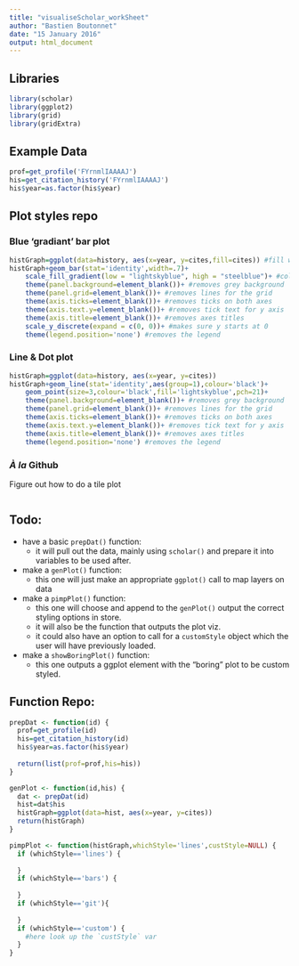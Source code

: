 ```yaml
---
title: "visualiseScholar_workSheet"
author: "Bastien Boutonnet"
date: "15 January 2016"
output: html_document
---
```


## Libraries
```r
library(scholar)
library(ggplot2)
library(grid)
library(gridExtra)
```

## Example Data
```r
prof=get_profile('FYrnmlIAAAAJ')
his=get_citation_history('FYrnmlIAAAAJ')
his$year=as.factor(his$year)
```

## Plot styles repo
### Blue 'gradiant' bar plot
```r
histGraph=ggplot(data=history, aes(x=year, y=cites,fill=cites)) #fill will colour the bars.
histGraph+geom_bar(stat='identity',width=.7)+
    scale_fill_gradient(low = "lightskyblue", high = "steelblue")+ #colours the bars should take
    theme(panel.background=element_blank())+ #removes grey background
    theme(panel.grid=element_blank())+ #removes lines for the grid
    theme(axis.ticks=element_blank())+ #removes ticks on both axes
    theme(axis.text.y=element_blank())+ #removes tick text for y axis
    theme(axis.title=element_blank())+ #removes axes titles
    scale_y_discrete(expand = c(0, 0))+ #makes sure y starts at 0
    theme(legend.position='none') #removes the legend
```

### Line & Dot plot
```r
histGraph=ggplot(data=history, aes(x=year, y=cites))
histGraph+geom_line(stat='identity',aes(group=1),colour='black')+
    geom_point(size=3,colour='black',fill='lightskyblue',pch=21)+
    theme(panel.background=element_blank())+ #removes grey background
    theme(panel.grid=element_blank())+ #removes lines for the grid
    theme(axis.ticks=element_blank())+ #removes ticks on both axes
    theme(axis.text.y=element_blank())+ #removes tick text for y axis
    theme(axis.title=element_blank())+ #removes axes titles
    theme(legend.position='none') #removes the legend
```

### *À la* Github
Figure out how to do a tile plot
```r
```

## Todo:
- have a basic `prepDat()` function:
  - it will pull out the data, mainly using `scholar()` and prepare it into variables to be used after.
- make a `genPlot()` function:
  - this one will just make an appropriate `ggplot()` call to map layers on data
- make a `pimpPlot()` function:
  - this one will choose and append to the `genPlot()` output the correct styling options in store.
  - it will also be the function that outputs the plot viz.
  - it could also have an option to call for a `customStyle` object which the user will have previously loaded.
- make a `showBoringPlot()` function:
  - this one outputs a ggplot element with the "boring" plot to be custom styled.

## Function Repo:
```r
prepDat <- function(id) {
  prof=get_profile(id)
  his=get_citation_history(id)
  his$year=as.factor(his$year)
  
  return(list(prof=prof,his=his))
}

genPlot <- function(id,his) {
  dat <- prepDat(id)
  hist=dat$his
  histGraph=ggplot(data=hist, aes(x=year, y=cites))
  return(histGraph)
}

pimpPlot <- function(histGraph,whichStyle='lines',custStyle=NULL) {
  if (whichStyle=='lines') {
    
  }
  if (whichStyle=='bars') {
    
  }
  if (whichStyle=='git'){
    
  }
  if (whichStyle=='custom') {
    #here look up the `custStyle` var
  }
}
```